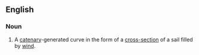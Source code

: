 ==English==

===Noun===
{{en-noun|sg=[[sail]] [[curve]]}}

# {{context|geometry}} A [[catenary]]-generated curve in the form of a [[cross-section]] of a sail filled by [[wind]].
{{anagrams:en/aceilrsuv}}